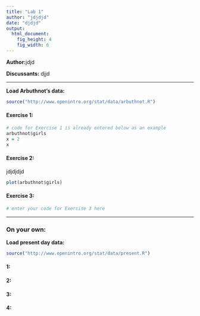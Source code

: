 ```yaml
---
title: "Lab 1"
author: "jdjdjd"
date: "djdjd"
output:
  html_document:
    fig_height: 4
    fig_width: 6
---
```


**Author:**jdjd

**Discussants:** djjd

* * *

**Load Arbuthnot's data:**
```r
source("http://www.openintro.org/stat/data/arbuthnot.R")
```

#### Exercise 1: 

```r
# code for Exercise 1 is already entered below as an example
arbuthnot$girls
x = 2
x
```

#### Exercise 2:

jdjdjdjd

```r
plot(arbuthnot$girls)
```

#### Exercise 3:

```r
# enter your code for Exercise 3 here
```

* * *

### On your own:

**Load present day data:**
```r
source("http://www.openintro.org/stat/data/present.R")
```

#### 1:


#### 2:


#### 3:


#### 4:

